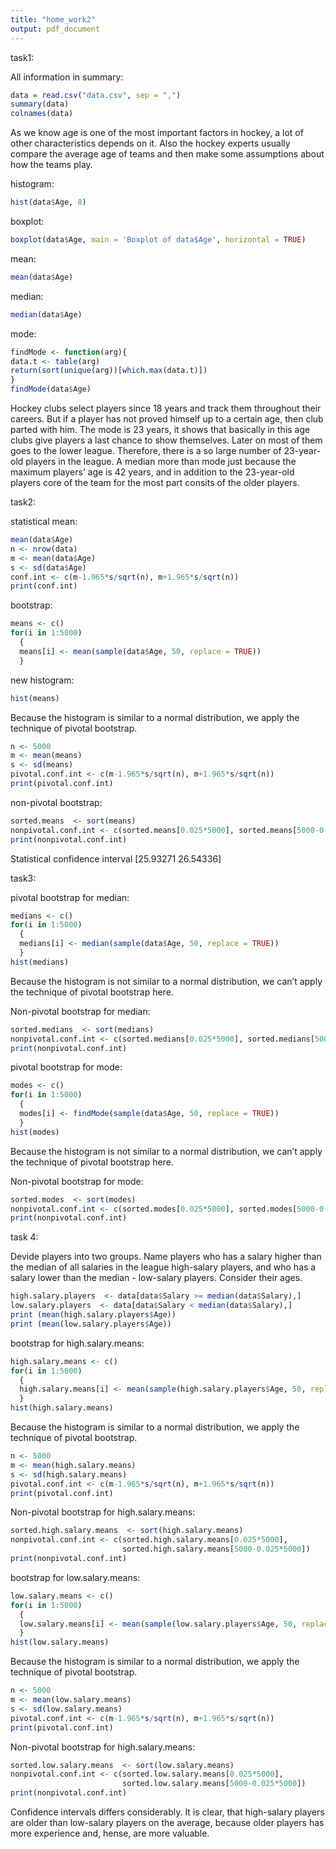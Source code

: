 ```yaml
---
title: "home_work2"
output: pdf_document
---
```


task1:

All information in summary:

```r
data = read.csv("data.csv", sep = ",")
summary(data)
colnames(data)
```

As we know age is one of the most important factors in hockey, a lot of other characteristics depends on it. Also the hockey experts usually compare the average age of teams and then make some assumptions about how the teams play.

histogram:

```r
hist(data$Age, 8)

```

boxplot:

```r
boxplot(data$Age, main = 'Boxplot of data$Age', horizontal = TRUE)

```

mean:

```r
mean(data$Age)
```
median:

```r
median(data$Age)
```

mode:

```r

findMode <- function(arg){
data.t <- table(arg)
return(sort(unique(arg))[which.max(data.t)])
}
findMode(data$Age)
```

Hockey clubs select players since 18 years and track them throughout their careers. But if a player has not proved himself up to a certain age, then club parted with him. The mode is 23 years, it shows that basically in this age clubs give players a last chance to show themselves. Later on most of them goes to the lower league. Therefore, there is a so large number of 23-year-old players in the league.
A median more than mode just because the maximum players' age is 42 years, and in addition to the 23-year-old players core of the team for the most part consits of the older players.

task2:

statistical mean:

```r
mean(data$Age)
n <- nrow(data)
m <- mean(data$Age)
s <- sd(data$Age)
conf.int <- c(m-1.965*s/sqrt(n), m+1.965*s/sqrt(n))
print(conf.int)
```

bootstrap:

```r
means <- c()
for(i in 1:5000)
  {
  means[i] <- mean(sample(data$Age, 50, replace = TRUE))
  }
```

new histogram:

```r
hist(means)
```

Because the histogram is similar to a normal distribution, we apply the technique of pivotal bootstrap.

```r
n <- 5000
m <- mean(means)
s <- sd(means)
pivotal.conf.int <- c(m-1.965*s/sqrt(n), m+1.965*s/sqrt(n))
print(pivotal.conf.int)
```

non-pivotal bootstrap:

```r
sorted.means  <- sort(means)
nonpivotal.conf.int <- c(sorted.means[0.025*5000], sorted.means[5000-0.025*5000])
print(nonpivotal.conf.int)
```

Statistical confidence interval [25.93271 26.54336]

task3:

pivotal bootstrap for median:

```r
medians <- c()
for(i in 1:5000)
  {
  medians[i] <- median(sample(data$Age, 50, replace = TRUE))
  }
hist(medians)
```

Because the histogram is not similar to a normal distribution, we can't apply the technique of pivotal bootstrap here.

Non-pivotal bootstrap for median:

```r
sorted.medians  <- sort(medians)
nonpivotal.conf.int <- c(sorted.medians[0.025*5000], sorted.medians[5000-0.025*5000])
print(nonpivotal.conf.int)
```

pivotal bootstrap for mode:

```r
modes <- c()
for(i in 1:5000)
  {
  modes[i] <- findMode(sample(data$Age, 50, replace = TRUE))
  }
hist(modes)
```

Because the histogram is not similar to a normal distribution, we can't apply the technique of pivotal bootstrap here.

Non-pivotal bootstrap for mode:

```r
sorted.modes  <- sort(modes)
nonpivotal.conf.int <- c(sorted.modes[0.025*5000], sorted.modes[5000-0.025*5000])
print(nonpivotal.conf.int)
```

task 4:

Devide players into two groups. Name players who has a salary higher than the median of all salaries in the league high-salary players, and who has a salary lower than the median - low-salary players. Consider their ages.

```r
high.salary.players  <- data[data$Salary >= median(data$Salary),]
low.salary.players  <- data[data$Salary < median(data$Salary),]
print (mean(high.salary.players$Age))
print (mean(low.salary.players$Age))
```


bootstrap for high.salary.means:

```r
high.salary.means <- c()
for(i in 1:5000)
  {
  high.salary.means[i] <- mean(sample(high.salary.players$Age, 50, replace = TRUE))
  }
hist(high.salary.means)
```

Because the histogram is similar to a normal distribution, we apply the technique of pivotal bootstrap.

```r
n <- 5000
m <- mean(high.salary.means)
s <- sd(high.salary.means)
pivotal.conf.int <- c(m-1.965*s/sqrt(n), m+1.965*s/sqrt(n))
print(pivotal.conf.int)
```

Non-pivotal bootstrap for high.salary.means:

```r
sorted.high.salary.means  <- sort(high.salary.means)
nonpivotal.conf.int <- c(sorted.high.salary.means[0.025*5000],
                         sorted.high.salary.means[5000-0.025*5000])
print(nonpivotal.conf.int)
```

bootstrap for low.salary.means:

```r
low.salary.means <- c()
for(i in 1:5000)
  {
  low.salary.means[i] <- mean(sample(low.salary.players$Age, 50, replace = TRUE))
  }
hist(low.salary.means)
```

Because the histogram is similar to a normal distribution, we apply the technique of pivotal bootstrap.

```r
n <- 5000
m <- mean(low.salary.means)
s <- sd(low.salary.means)
pivotal.conf.int <- c(m-1.965*s/sqrt(n), m+1.965*s/sqrt(n))
print(pivotal.conf.int)
```

Non-pivotal bootstrap for high.salary.means:

```r
sorted.low.salary.means  <- sort(low.salary.means)
nonpivotal.conf.int <- c(sorted.low.salary.means[0.025*5000],
                         sorted.low.salary.means[5000-0.025*5000])
print(nonpivotal.conf.int)
```

Confidence intervals differs considerably. It is clear, that high-salary players are older than low-salary players on the average, because older players has more experience and, hense, are more valuable.

